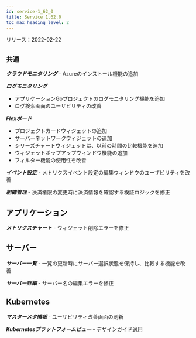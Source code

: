 ```yaml
---
id: service-1_62_0
title: Service 1.62.0
toc_max_heading_level: 2
---
```



リリース：2022-02-22

## `共通`

**_クラウドモニタリング_** - Azureのインストール機能の追加

**_ログモニタリング_**

-   アプリケーションGoプロジェクトのログモニタリング機能を追加
-   ログ検索画面のユーザビリティの改善

**_Flexボード_**

-   プロジェクトカードウィジェットの追加
-   サーバーネットワークウィジェットの追加
-   シリーズチャートウィジェットは、以前の時間の比較機能を追加
-   ウィジェットポップアップウィンドウ機能の追加
-   フィルター機能の使用性を改善

**_イベント設定_** - メトリクスイベント設定の編集ウィンドウのユーザビリティを改善

**_組織管理_** - 決済権限の変更時に決済情報を確認する検証ロジックを修正

## アプリケーション

**_メトリクスチャート_** - ウィジェット削除エラーを修正

## サーバー

**_サーバー一覧_** - 一覧の更新時にサーバー選択状態を保持し、比較する機能を改善

**_サーバー詳細_** - サーバー名の編集エラーを修正

## Kubernetes

**_マスターメタ情報_** - ユーザビリティ改善画面の刷新

**_Kubernetesプラットフォームビュー_** - デザインガイド適用
